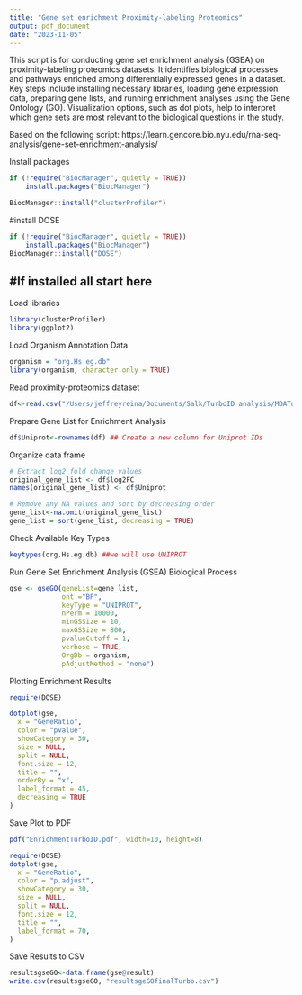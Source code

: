 ```yaml
---
title: "Gene set enrichment Proximity-labeling Proteomics"
output: pdf_document
date: "2023-11-05"
---
```


This script is for conducting gene set enrichment analysis (GSEA) on proximity-labeling proteomics datasets. It identifies biological processes and pathways enriched among differentially expressed genes in a dataset. Key steps include installing necessary libraries, loading gene expression data, preparing gene lists, and running enrichment analyses using the Gene Ontology (GO). Visualization options, such as dot plots, help to interpret which gene sets are most relevant to the biological questions in the study.

Based on the following script: 
https://learn.gencore.bio.nyu.edu/rna-seq-analysis/gene-set-enrichment-analysis/


Install packages
```r
if (!require("BiocManager", quietly = TRUE))
    install.packages("BiocManager")

BiocManager::install("clusterProfiler")
```

#install DOSE
```r
if (!require("BiocManager", quietly = TRUE))
    install.packages("BiocManager")
BiocManager::install("DOSE")
```

#If installed all start here
----------------
Load libraries
```r
library(clusterProfiler)
library(ggplot2)
```

Load Organism Annotation Data
```r
organism = "org.Hs.eg.db"
library(organism, character.only = TRUE)
```

Read proximity-proteomics dataset
```r
df<-read.csv("/Users/jeffreyreina/Documents/Salk/TurboID analysis/MDATurboUniprot.csv",header=TRUE,row.names=1)
```

Prepare Gene List for Enrichment Analysis
```r
df$Uniprot<-rownames(df) ## Create a new column for Uniprot IDs
```

Organize data frame
```r
# Extract log2 fold change values
original_gene_list <- df$log2FC
names(original_gene_list) <- df$Uniprot

# Remove any NA values and sort by decreasing order
gene_list<-na.omit(original_gene_list)
gene_list = sort(gene_list, decreasing = TRUE)
```

Check Available Key Types
```r
keytypes(org.Hs.eg.db) ##we will use UNIPROT
```
Run Gene Set Enrichment Analysis (GSEA) Biological Process
```r
gse <- gseGO(geneList=gene_list, 
             ont ="BP", 
             keyType = "UNIPROT", 
             nPerm = 10000, 
             minGSSize = 10, 
             maxGSSize = 800, 
             pvalueCutoff = 1, 
             verbose = TRUE, 
             OrgDb = organism, 
             pAdjustMethod = "none")
```

Plotting Enrichment Results
```r
require(DOSE)

dotplot(gse,
  x = "GeneRatio",
  color = "pvalue",
  showCategory = 30,
  size = NULL,
  split = NULL,
  font.size = 12,
  title = "",
  orderBy = "x",
  label_format = 45,
  decreasing = TRUE
)
```

Save Plot to PDF
```r
pdf("EnrichmentTurboID.pdf", width=10, height=8)

require(DOSE)
dotplot(gse,
  x = "GeneRatio",
  color = "p.adjust",
  showCategory = 30,
  size = NULL,
  split = NULL,
  font.size = 12,
  title = "",
  label_format = 70,
)
```

Save Results to CSV
```r
resultsgseGO<-data.frame(gse@result)
write.csv(resultsgseGO, "resultsgeGOfinalTurbo.csv")
```





